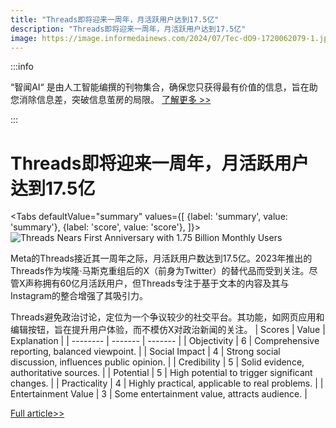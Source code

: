 ```yaml
---
title: "Threads即将迎来一周年，月活跃用户达到17.5亿"
description: "Threads即将迎来一周年，月活跃用户达到17.5亿"
image: https://image.informedainews.com/2024/07/Tec-dO9-1720062079-1.jpg
---
```



:::info

“智闻AI“ 是由人工智能编撰的刊物集合，确保您只获得最有价值的信息，旨在助您消除信息差，突破信息茧房的局限。  [了解更多 >>](/)

:::

# Threads即将迎来一周年，月活跃用户达到17.5亿


<Tabs
	defaultValue="summary"
	values={[
	{label: 'summary', value: 'summary'},
	{label: 'score', value: 'score'},
]}>
<TabItem value="summary">
<img
  src="https://image.informedainews.com/2024/07/Tec-dO9-1720062079-1.jpg"
  alt="Threads Nears First Anniversary with 1.75 Billion Monthly Users"
/>



Meta的Threads接近其一周年之际，月活跃用户数达到17.5亿。2023年推出的Threads作为埃隆·马斯克重组后的X（前身为Twitter）的替代品而受到关注。尽管X声称拥有60亿月活跃用户，但Threads专注于基于文本的内容及其与Instagram的整合增强了其吸引力。

Threads避免政治讨论，定位为一个争议较少的社交平台。其功能，如网页应用和编辑按钮，旨在提升用户体验，而不模仿X对政治新闻的关注。
</TabItem>
<TabItem value="score">
	| Scores     | Value   | Explanation |
	| -------- | ------- | ------- |
	| Objectivity  | 6    | Comprehensive reporting, balanced viewpoint.    |
	| Social Impact | 4     | Strong social discussion, influences public opinion.    |
	| Credibility    | 5    | Solid evidence, authoritative sources.    |
	| Potential    | 5    | High potential to trigger significant changes.    |
	| Practicality    | 4    | Highly practical, applicable to real problems.    |
	| Entertainment Value    | 3    | Some entertainment value, attracts audience.    |
</TabItem>
</Tabs>

[Full article>>](https://www.cnbeta.com.tw/articles/tech/1437014.htm)
